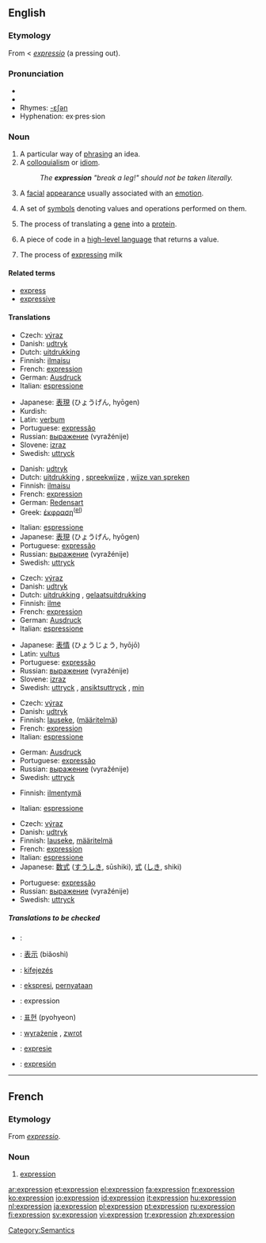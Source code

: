{{wikipedia}}
==English==

{{rank|bright|scarcely|Paris|733|expression|Duke|battle|bound}}

===Etymology===
From {{ME.}} < {{L.}} ''[[expressio]]'' (a pressing out).

===Pronunciation===
*{{IPA|/ɪkˈspɹɛʃən/}}
*{{audio|en-us-expression.ogg|Audio (US)}}
*Rhymes: [[Rhymes:English:-ɛʃən|-ɛʃən]]
*Hyphenation: ex·pres·sion

===Noun===
{{en-noun}}

# A particular way of [[phrase|phrasing]] an idea.
# A [[colloquialism]] or [[idiom]].
#: ''The '''expression''' "break a leg!" should not be taken literally.''
# A [[facial]] [[appearance]] usually associated with an [[emotion]].
# {{math}} A set of [[symbols]] denoting values and operations performed on them.
# {{biology}} The process of translating a [[gene]] into a [[protein]].
# {{context|programming}} A piece of code in a [[high-level language]] that returns a value.
# The process of [[express]]ing milk

====Related terms====
*[[express]]
*[[expressive]]

====Translations====
{{trans-top|particular way of phrasing an idea}}
*Czech: [[výraz]] {{m}}
*Danish: [[udtryk]] {{n}}
*Dutch: [[uitdrukking]] {{f}}
*Finnish: [[ilmaisu]]
*French: [[expression#French|expression]] {{f}}
*German: [[Ausdruck]] {{m}}
*Italian: [[espressione]] {{f}}
{{trans-mid}}
*Japanese: [[表現]] (ひょうげん, hyōgen)
*Kurdish: {{KUchar|[[ده‌رخستن]]}}
*Latin: [[verbum]]
*Portuguese: [[expressão]] {{f}}
*Russian: [[выражение]] (vyražénije) {{n}}
*Slovene: [[izraz]] {{m}}
*Swedish: [[uttryck]] {{n}}
{{trans-bottom}}

{{trans-top|colloquialism or idiom}}
*Danish: [[udtryk]] {{n}}
*Dutch: [[uitdrukking]] {{f}}, [[spreekwijze]] {{f}}, [[wijze van spreken]] {{f}}
*Finnish: [[ilmaisu]]
*French: [[expression#French|expression]] {{f}}
*German: [[Redensart]] {{f}}
*Greek: [[έκφραση]]<sup>([[:el:έκφραση|el]])</sup> {{f}}
{{trans-mid}}
*Italian: [[espressione]] {{f}}
*Japanese: [[表現]] (ひょうげん, hyōgen)
*Portuguese: [[expressão]] {{f}}
*Russian: [[выражение]] (vyražénije) {{n}}
*Swedish: [[uttryck]] {{n}}
{{trans-bottom}}

{{trans-top|facial appearance}}
*Czech: [[výraz]] {{m}}
*Danish: [[udtryk]] {{n}}
*Dutch: [[uitdrukking]] {{f}}, [[gelaatsuitdrukking]] {{f}}
*Finnish: [[ilme]]
*French: [[expression#French|expression]] {{f}}
*German: [[Ausdruck]] {{m}}
*Italian: [[espressione]] {{f}}
{{trans-mid}}
*Japanese: [[表情]] (ひょうじょう, hyōjō)
*Latin: [[vultus]]
*Portuguese: [[expressão]] {{f}}
*Russian: [[выражение]] (vyražénije) {{n}}
*Slovene: [[izraz]] {{m}}
*Swedish: [[uttryck]] {{n}}, [[ansiktsuttryck]] {{n}}, [[min#Swedish|min]] {{c}}
{{trans-bottom}}

{{trans-top|set of symbols denoting values and operations performed on them}}
*Czech: [[výraz]] {{m}}
*Danish: [[udtryk]] {{n}}
*Finnish: [[lauseke]], ([[määritelmä]])
*French: [[expression#French|expression]] {{f}}
*Italian: [[espressione]] {{f}}
{{trans-mid}}
*German: [[Ausdruck]] {{m}}
*Portuguese: [[expressão]] {{f}}
*Russian: [[выражение]] (vyražénije) {{n}}
*Swedish: [[uttryck]] {{n}}
{{trans-bottom}}

{{trans-top|process of translating a gene into a protein}}
*Finnish: [[ilmentymä]]
{{trans-mid}}
*Italian: [[espressione]] {{f}}
{{trans-bottom}}

{{trans-top|''(computing)'' a piece of code in a high-level language that returns a value}}
*Czech: [[výraz]] {{m}}
*Danish: [[udtryk]] {{n}}
*Finnish: [[lauseke]], [[määritelmä]]
*French: [[expression#French|expression]] {{f}}
*Italian: [[espressione]] {{f}}
*Japanese: [[数式]] ([[すうしき]], sūshiki), [[式]] ([[しき]], shiki)
{{trans-mid}}
*Portuguese: [[expressão]] {{f}}
*Russian: [[выражение]] (vyražénije) {{n}}
*Swedish: [[uttryck]] {{n}}
{{trans-bottom}}

=====Translations to be checked=====
{{checktrans}}
{{top}}
*{{ttbc|Arabic}}: {{ARchar|[[تعبير]]}} {{unicode|(taʕbí:r)}}
*{{ttbc|Chinese}}: [[表示]] (biǎoshì)
*{{ttbc|Hungarian}}: [[kifejezés]]
*{{ttbc|Indonesian}}: [[ekspresi]], [[nyata|pernyataan]]
*{{ttbc|Interlingua}}: expression
{{mid}}
*{{ttbc|Korean}}: [[표현]] (pyohyeon)
*{{ttbc|Polish}}: [[wyrażenie]] {{n}}, [[zwrot]] {{m}}
*{{ttbc|Romanian}}: [[expresie]] {{f}}
*{{ttbc|Spanish}}: [[expresión]] {{f}}
{{bottom}}

----

==French==

===Etymology===
From {{L.}} ''[[expressio]]''.

===Noun===
{{fr-noun-reg|f}}

# [[#English|expression]]

[[Category:Semantics]]

[[ar:expression]]
[[et:expression]]
[[el:expression]]
[[fa:expression]]
[[fr:expression]]
[[ko:expression]]
[[io:expression]]
[[id:expression]]
[[it:expression]]
[[hu:expression]]
[[nl:expression]]
[[ja:expression]]
[[pl:expression]]
[[pt:expression]]
[[ru:expression]]
[[fi:expression]]
[[sv:expression]]
[[vi:expression]]
[[tr:expression]]
[[zh:expression]]